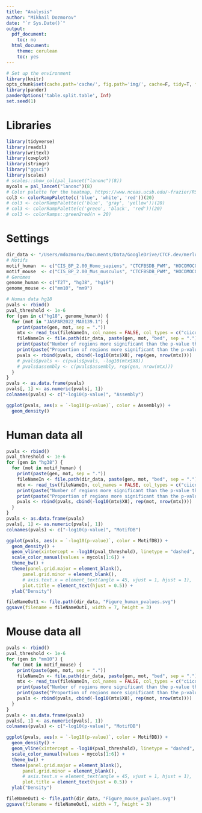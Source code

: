 ```yaml
---
title: "Analysis"
author: "Mikhail Dozmorov"
date: "`r Sys.Date()`"
output:
  pdf_document:
    toc: no
  html_document:
    theme: cerulean
    toc: yes
---
```


```r
# Set up the environment
library(knitr)
opts_chunk$set(cache.path='cache/', fig.path='img/', cache=F, tidy=T, fig.keep='high', echo=F, dpi=100, warnings=F, message=F, comment=NA, warning=F, results='as.is', fig.width = 10, fig.height = 6) #out.width=700, 
library(pander)
panderOptions('table.split.table', Inf)
set.seed(1)
```

# Libraries

```r
library(tidyverse)
library(readxl)
library(writexl)
library(cowplot)
library(stringr)
library("ggsci")
library(scales)
# scales::show_col(pal_lancet("lanonc")(8))
mycols = pal_lancet("lanonc")(8)
# Color palette for the heatmap, https://www.nceas.ucsb.edu/~frazier/RSpatialGuides/colorPaletteCheatsheet.pdf
col3 <- colorRampPalette(c('blue', 'white', 'red'))(20)
# col3 <- colorRampPalette(c('blue', 'gray', 'yellow'))(20)
# col3 <- colorRampPalette(c('green', 'black', 'red'))(20)
# col3 <- colorRamps::green2red(n = 20)

```

# Settings

```r
dir_data <- "/Users/mdozmorov/Documents/Data/GoogleDrive/CTCF.dev/merlot"
# Motifs
motif_human  <- c("CIS_BP_2.00_Homo_sapiens", "CTCFBSDB_PWM", "HOCOMOCOv11_core_HUMAN_mono_meme_format", "JASPAR2022_CORE_vertebrates_non_redundant_v2", "jolma2013", "SwissRegulon_human_and_mouse")
motif_mouse  <- c("CIS_BP_2.00_Mus_musculus", "CTCFBSDB_PWM", "HOCOMOCOv11_core_MOUSE_mono_meme_format", "JASPAR2022_CORE_vertebrates_non_redundant_v2", "jolma2013", "SwissRegulon_human_and_mouse")
# Genomes
genome_human <- c("T2T", "hg38", "hg19")
genome_mouse <- c("mm10", "mm9")
```

```r
# Human data hg18
pvals <- rbind()
pval_threshold <- 1e-6
for (gen in c("hg18", genome_human)) {
  for (mot in "JASPAR2022_MA0139.1") {
    print(paste(gen, mot, sep = "."))
    mtx <- read_tsv(fileNameIn, col_names = FALSE, col_types = c("ciicdciddc"))
    fileNameIn <- file.path(dir_data, paste(gen, mot, "bed", sep = "."))
    print(paste("Number of regions more significant than the p-value threshold:", round(sum(mtx$X8 < pval_threshold), digits = 5) ))
    print(paste("Proportion of regions more significant than the p-value threshold:", round(sum(mtx$X8 < pval_threshold) / nrow(mtx), digits = 5) ))
    pvals <- rbind(pvals, cbind(-log10(mtx$X8), rep(gen, nrow(mtx))))
    # pvals$pvals <- c(pvals$pvals, -log10(mtx$X8))
    # pvals$assembly <- c(pvals$assembly, rep(gen, nrow(mtx)))
  }
}
pvals <- as.data.frame(pvals)
pvals[, 1] <- as.numeric(pvals[, 1])
colnames(pvals) <- c("-log10(p-value)", "Assembly")

ggplot(pvals, aes(x = `-log10(p-value)`, color = Assembly)) +
  geom_density()
```

# Human data all

```r
pvals <- rbind()
pval_threshold <- 1e-6
for (gen in "hg38") {
  for (mot in motif_human) {
    print(paste(gen, mot, sep = "."))
    fileNameIn <- file.path(dir_data, paste(gen, mot, "bed", sep = "."))
    mtx <- read_tsv(fileNameIn, col_names = FALSE, col_types = c("ciicdciddc"))
    print(paste("Number of regions more significant than the p-value threshold:", round(sum(mtx$X8 < pval_threshold), digits = 5) ))
    print(paste("Proportion of regions more significant than the p-value threshold:", round(sum(mtx$X8 < pval_threshold) / nrow(mtx), digits = 5) ))
    pvals <- rbind(pvals, cbind(-log10(mtx$X8), rep(mot, nrow(mtx))))
  }
}
pvals <- as.data.frame(pvals)
pvals[, 1] <- as.numeric(pvals[, 1])
colnames(pvals) <- c("-log10(p-value)", "MotifDB")

ggplot(pvals, aes(x = `-log10(p-value)`, color = MotifDB)) +
  geom_density() +
  geom_vline(xintercept = -log10(pval_threshold), linetype = "dashed", color = "red") +
  scale_color_manual(values = mycols[1:6]) +
  theme_bw() +
  theme(panel.grid.major = element_blank(), 
      panel.grid.minor = element_blank(), 
      # axis.text.x = element_text(angle = 45, vjust = 1, hjust = 1),
      plot.title = element_text(hjust = 0.5)) +
  ylab("Density")

fileNameOut1 <- file.path(dir_data, "Figure_human_pvalues.svg")
ggsave(filename = fileNameOut1, width = 7, height = 3)
```

# Mouse data all

```r
pvals <- rbind()
pval_threshold <- 1e-6
for (gen in "mm10") {
  for (mot in motif_mouse) {
    print(paste(gen, mot, sep = "."))
    fileNameIn <- file.path(dir_data, paste(gen, mot, "bed", sep = "."))
    mtx <- read_tsv(fileNameIn, col_names = FALSE, col_types = c("ciicdciddc"))
    print(paste("Number of regions more significant than the p-value threshold:", round(sum(mtx$X8 < pval_threshold), digits = 5) ))
    print(paste("Proportion of regions more significant than the p-value threshold:", round(sum(mtx$X8 < pval_threshold) / nrow(mtx), digits = 5) ))
    pvals <- rbind(pvals, cbind(-log10(mtx$X8), rep(mot, nrow(mtx))))
  }
}
pvals <- as.data.frame(pvals)
pvals[, 1] <- as.numeric(pvals[, 1])
colnames(pvals) <- c("-log10(p-value)", "MotifDB")

ggplot(pvals, aes(x = `-log10(p-value)`, color = MotifDB)) +
  geom_density() +
  geom_vline(xintercept = -log10(pval_threshold), linetype = "dashed", color = "red") +
  scale_color_manual(values = mycols[1:6]) +
  theme_bw() +
  theme(panel.grid.major = element_blank(), 
      panel.grid.minor = element_blank(), 
      # axis.text.x = element_text(angle = 45, vjust = 1, hjust = 1),
      plot.title = element_text(hjust = 0.5)) +
  ylab("Density")

fileNameOut1 <- file.path(dir_data, "Figure_mouse_pvalues.svg")
ggsave(filename = fileNameOut1, width = 7, height = 3)
```
